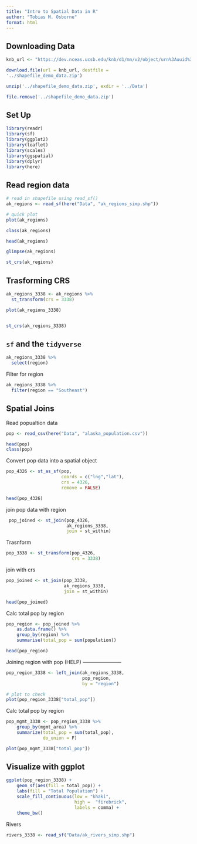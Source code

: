 ```yaml
---
title: "Intro to Spatial Data in R"
author: "Tobias M. Osborne"
format: html
---
```


## Downloading Data

```r
knb_url <- "https://dev.nceas.ucsb.edu/knb/d1/mn/v2/object/urn%3Auuid%3Aaceaecb2-1ce0-4d41-a839-d3607d32bb58"

download.file(url = knb_url, destfile = 
'../shapefile_demo_data.zip')

unzip('../shapefile_demo_data.zip', exdir = '../Data')

file.remove('../shapefile_demo_data.zip')
```

## Set Up

```r
library(readr)
library(sf)
library(ggplot2)
library(leaflet)
library(scales)
library(ggspatial)
library(dplyr)
library(here)
```

## Read region data

```r
# read in shapefile using read_sf()
ak_regions <- read_sf(here("Data", "ak_regions_simp.shp"))

# quick plot
plot(ak_regions)

class(ak_regions)

head(ak_regions)

glimpse(ak_regions)

st_crs(ak_regions)
```

## Trasforming CRS

```r
ak_regions_3338 <- ak_regions %>% 
  st_transform(crs = 3338)

plot(ak_regions_3338)


st_crs(ak_regions_3338)
```

## `sf` and the `tidyverse`

```r
ak_regions_3338 %>% 
  select(region)
```

Filter for region

```r
ak_regions_3338 %>% 
  filter(region == "Southeast")
```

## Spatial Joins

Read popualtion data
```r
pop <- read_csv(here("Data", "alaska_population.csv"))

head(pop)
class(pop)
```

Convert pop data into a spatial object

```r
pop_4326 <- st_as_sf(pop,
                     coords = c("lng","lat"),
                     crs = 4326, 
                     remove = FALSE)

head(pop_4326)
```


join pop data with region

```r
 pop_joined <- st_join(pop_4326,
                       ak_regions_3338,
                       join = st_within)
```

Trasnform

```r
pop_3338 <- st_transform(pop_4326,
                         crs = 3338)
```

join with crs
```r
pop_joined <- st_join(pop_3338,
                      ak_regions_3338, 
                      join = st_within)

head(pop_joined)
```


Calc total pop by region

```r

pop_region <- pop_joined %>%
    as.data.frame() %>%
    group_by(region) %>%
    summarise(total_pop = sum(population))

head(pop_region)
```


Joining region with pop (HELP) -----------------------

```r
pop_region_3338 <- left_join(ak_regions_3338, 
                             pop_region, 
                             by = "region")

# plot to check
plot(pop_region_3338["total_pop"])

```

Calc total pop by region

```r
pop_mgmt_3338 <- pop_region_3338 %>%
    group_by(mgmt_area) %>%
    summarize(total_pop = sum(total_pop),
              do_union = F)

plot(pop_mgmt_3338["total_pop"])
```


## Visualize with ggplot

```r
ggplot(pop_region_3338) +
    geom_sf(aes(fill = total_pop)) +
    labs(fill = "Total Population") +
    scale_fill_continuous(low = "khaki",
                          high =  "firebrick",
                          labels = comma) +
    theme_bw()
```


Rivers
```r
rivers_3338 <- read_sf("Data/ak_rivers_simp.shp")
```

